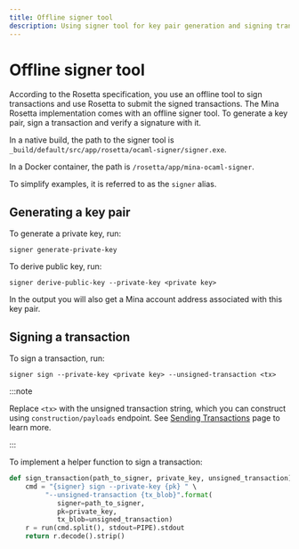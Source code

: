 ```yaml
---
title: Offline signer tool
description: Using signer tool for key pair generation and signing transactions
---
```


# Offline signer tool

According to the Rosetta specification, you use an offline tool to sign transactions and use Rosetta to submit the signed transactions.
The Mina Rosetta implementation comes with an offline signer tool. To generate a key pair, sign a transaction and verify a signature with it.

In a native build, the path to the signer tool is `_build/default/src/app/rosetta/ocaml-signer/signer.exe`.

In a Docker container, the path is `/rosetta/app/mina-ocaml-signer`.

To simplify examples, it is referred to as the `signer` alias.

## Generating a key pair

To generate a private key, run:

    signer generate-private-key

To derive public key, run:

    signer derive-public-key --private-key <private key>

In the output you will also get a Mina account address associated with this key pair.

## Signing a transaction

To sign a transaction, run:

    signer sign --private-key <private key> --unsigned-transaction <tx>

:::note 

Replace `<tx>` with the unsigned transaction string, which you can construct using `construction/payloads` endpoint.
See [Sending Transactions](send-transactions) page to learn more.

:::


To implement a helper function to sign a transaction:

```python
def sign_transaction(path_to_signer, private_key, unsigned_transaction):
    cmd = "{signer} sign --private-key {pk} " \
         "--unsigned-transaction {tx_blob}".format(
            signer=path_to_signer, 
            pk=private_key, 
            tx_blob=unsigned_transaction)
    r = run(cmd.split(), stdout=PIPE).stdout
    return r.decode().strip()
```